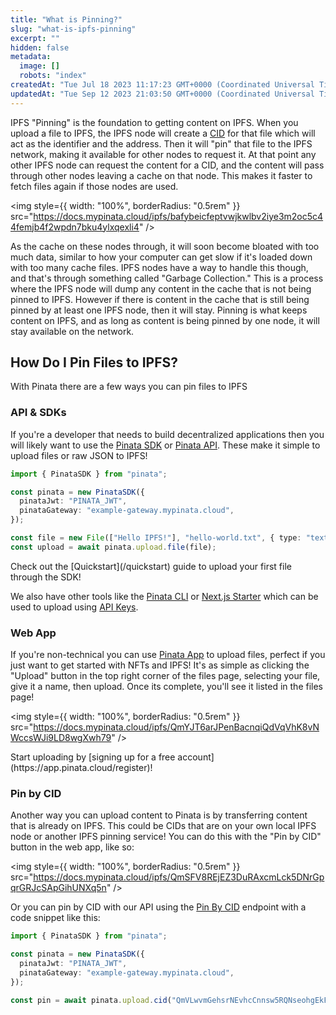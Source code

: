 ```yaml
---
title: "What is Pinning?"
slug: "what-is-ipfs-pinning"
excerpt: ""
hidden: false
metadata:
  image: []
  robots: "index"
createdAt: "Tue Jul 18 2023 11:17:23 GMT+0000 (Coordinated Universal Time)"
updatedAt: "Tue Sep 12 2023 21:03:50 GMT+0000 (Coordinated Universal Time)"
---
```


IPFS "Pinning" is the foundation to getting content on IPFS. When you upload a file to IPFS, the IPFS node will create a [CID](/ipfs-101/what-are-cids) for that file which will act as the identifier and the address. Then it will "pin" that file to the IPFS network, making it available for other nodes to request it. At that point any other IPFS node can request the content for a CID, and the content will pass through other nodes leaving a cache on that node. This makes it faster to fetch files again if those nodes are used.

<img
  style={{ width: "100%", borderRadius: "0.5rem" }}
  src="https://docs.mypinata.cloud/ipfs/bafybeicfeptvwjkwlbv2iye3m2oc5c44femjb4f2wpdn7bku4ylxqexli4"
/>

As the cache on these nodes through, it will soon become bloated with too much data, similar to how your computer can get slow if it's loaded down with too many cache files. IPFS nodes have a way to handle this though, and that's through something called "Garbage Collection." This is a process where the IPFS node will dump any content in the cache that is not being pinned to IPFS. However if there is content in the cache that is still being pinned by at least one IPFS node, then it will stay. Pinning is what keeps content on IPFS, and as long as content is being pinned by one node, it will stay available on the network.

## How Do I Pin Files to IPFS?

With Pinata there are a few ways you can pin files to IPFS

### API & SDKs

If you're a developer that needs to build decentralized applications then you will likely want to use the [Pinata SDK](/sdk) or [Pinata API](/api-reference/endpoint/upload-a-file). These make it simple to upload files or raw JSON to IPFS!

```typescript
import { PinataSDK } from "pinata";

const pinata = new PinataSDK({
  pinataJwt: "PINATA_JWT",
  pinataGateway: "example-gateway.mypinata.cloud",
});

const file = new File(["Hello IPFS!"], "hello-world.txt", { type: "text/plain" });
const upload = await pinata.upload.file(file);
```

<Note>
  Check out the [Quickstart](/quickstart) guide to upload your first file
  through the SDK!
</Note>

We also have other tools like the [Pinata CLI](/tools/ipfs-cli) or [Next.js Starter](/tools/nextjs-starter) which can be used to upload using [API Keys](/account-management/api-keys).

### Web App

If you're non-technical you can use [Pinata App](https://app.pinata.cloud/pinmanager) to upload files, perfect if you just want to get started with NFTs and IPFS! It's as simple as clicking the "Upload" button in the top right corner of the files page, selecting your file, give it a name, then upload. Once its complete, you'll see it listed in the files page!

<img
  style={{ width: "100%", borderRadius: "0.5rem" }}
  src="https://docs.mypinata.cloud/ipfs/QmYJT6arJPenBacnqiQdVqVhK8vNWccsWJi9LD8wgXwh79"
/>

<Note>
  Start uploading by [signing up for a free
  account](https://app.pinata.cloud/register)!
</Note>

### Pin by CID

Another way you can upload content to Pinata is by transferring content that is already on IPFS. This could be CIDs that are on your own local IPFS node or another IPFS pinning service! You can do this with the "Pin by CID" button in the web app, like so:

<img
  style={{ width: "100%", borderRadius: "0.5rem" }}
  src="https://docs.mypinata.cloud/ipfs/QmSFV8REjEZ3DuRAxcmLck5DNrGpqrGRJcSApGihUNXq5n"
/>

Or you can pin by CID with our API using the [Pin By CID](/api-reference/endpoint/ipfs/pin-by-cid) endpoint with a code snippet like this:

```typescript
import { PinataSDK } from "pinata";

const pinata = new PinataSDK({
  pinataJwt: "PINATA_JWT",
  pinataGateway: "example-gateway.mypinata.cloud",
});

const pin = await pinata.upload.cid("QmVLwvmGehsrNEvhcCnnsw5RQNseohgEkFNN1848zNzdng")
```
